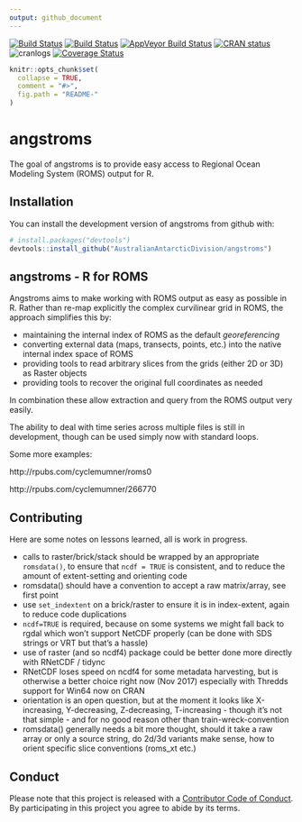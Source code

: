 ```yaml
---
output: github_document
---
```




[![Build Status](http://badges.herokuapp.com/travis/AustralianAntarcticDivision/angstroms?branch=master&env=BUILD_NAME=trusty_release&label=ubuntu)](https://travis-ci.org/AustralianAntarcticDivision/angstroms)
[![Build Status](http://badges.herokuapp.com/travis/AustralianAntarcticDivision/angstroms?branch=master&env=BUILD_NAME=osx_release&label=osx)](https://travis-ci.org/AustralianAntarcticDivision/angstroms) 
[![AppVeyor Build Status](https://ci.appveyor.com/api/projects/status/github/mdsumner/angstroms-8mue4?branch=master&svg=true)](https://ci.appveyor.com/project/mdsumner/angstroms-8mue4) 
 [![CRAN status](http://www.r-pkg.org/badges/version/angstroms)](https://cran.r-project.org/package=angstroms)
 ![cranlogs](http://cranlogs.r-pkg.org./badges/angstroms)
[![Coverage Status](https://img.shields.io/codecov/c/github/AustralianAntarcticDivision/angstroms/master.svg)](https://codecov.io/github/AustralianAntarcticDivision/angstroms?branch=master)

<!-- README.md is generated from README.Rmd. Please edit that file -->

```r
knitr::opts_chunk$set(
  collapse = TRUE,
  comment = "#>",
  fig.path = "README-"
)
```

# angstroms

The goal of angstroms is to provide easy access to Regional Ocean Modeling System (ROMS) output for R. 

## Installation

You can install the development version of angstroms from github with:

```r
# install.packages("devtools")
devtools::install_github("AustralianAntarcticDivision/angstroms")
```

## angstroms - R for ROMS

Angstroms aims to make working with ROMS output as easy as possible in R. 
Rather than re-map explicitly the complex curvilinear grid in ROMS, the approach simplifies this by: 

* maintaining the internal index of ROMS as the default *georeferencing* 
* converting external data (maps, transects, points, etc.) into the native internal index space of ROMS
* providing tools to read arbitrary slices from the grids (either 2D or 3D) as Raster objects
* providing tools to recover the original full coordinates as needed

In combination these allow extraction and query from the ROMS output very easily. 


The ability to deal with time series across multiple files is still in development, though can be used simply now with standard loops. 


Some more examples: 

http://rpubs.com/cyclemumner/roms0

http://rpubs.com/cyclemumner/266770


## Contributing

Here are some notes on lessons learned, all is work in progress. 

* calls to raster/brick/stack should be wrapped by an appropriate `romsdata()`, to ensure that `ncdf = TRUE` is consistent, and to reduce the amount of extent-setting and orienting code
* romsdata() should have a convention to accept a raw matrix/array, see first point
* use `set_indextent` on a brick/raster to ensure it is in index-extent, again to reduce code duplications
* `ncdf=TRUE` is required, because on some systems we might fall back to rgdal which won't support NetCDF properly (can be done with SDS strings or VRT but that's a hassle)
* use of raster (and so ncdf4) package could be better done more directly with RNetCDF / tidync
* RNetCDF loses speed on ncdf4 for some metadata harvesting, but is otherwise a better choice right now (Nov 2017) especially with Thredds support for Win64 now on CRAN
* orientation is an open question, but at the moment it looks like X-increasing, Y-decreasing, Z-decreasing, T-increasing - though it's not that simple - and for no good reason other than train-wreck-convention
* romsdata() generally needs a bit more thought, should it take a raw array or only a source string, do 2d/3d variants make sense, how to orient specific slice conventions (roms_xt etc.)



## Conduct

Please note that this project is released with a [Contributor Code of Conduct](CONDUCT.md). By participating in this project you agree to abide by its terms.
